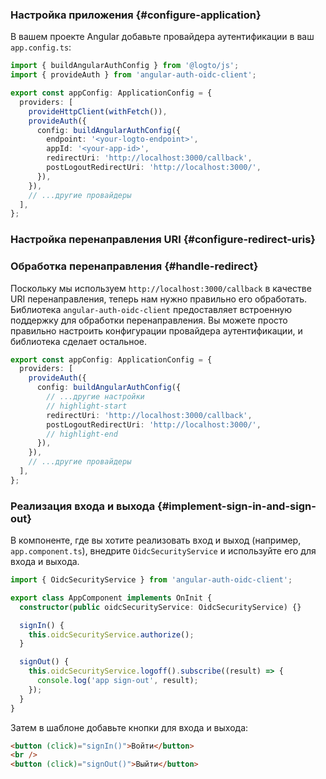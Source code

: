 
### Настройка приложения \{#configure-application}

В вашем проекте Angular добавьте провайдера аутентификации в ваш `app.config.ts`:

```ts title="app/app.config.ts"
import { buildAngularAuthConfig } from '@logto/js';
import { provideAuth } from 'angular-auth-oidc-client';

export const appConfig: ApplicationConfig = {
  providers: [
    provideHttpClient(withFetch()),
    provideAuth({
      config: buildAngularAuthConfig({
        endpoint: '<your-logto-endpoint>',
        appId: '<your-app-id>',
        redirectUri: 'http://localhost:3000/callback',
        postLogoutRedirectUri: 'http://localhost:3000/',
      }),
    }),
    // ...другие провайдеры
  ],
};
```

### Настройка перенаправления URI \{#configure-redirect-uris}

<SignInFlowSummary />

<AssumingUrl />

<WebConfigureRedirectUris />

### Обработка перенаправления \{#handle-redirect}

Поскольку мы используем `http://localhost:3000/callback` в качестве URI перенаправления, теперь нам нужно правильно его обработать. Библиотека `angular-auth-oidc-client` предоставляет встроенную поддержку для обработки перенаправления. Вы можете просто правильно настроить конфигурации провайдера аутентификации, и библиотека сделает остальное.

```ts title="app/app.config.ts"
export const appConfig: ApplicationConfig = {
  providers: [
    provideAuth({
      config: buildAngularAuthConfig({
        // ...другие настройки
        // highlight-start
        redirectUri: 'http://localhost:3000/callback',
        postLogoutRedirectUri: 'http://localhost:3000/',
        // highlight-end
      }),
    }),
    // ...другие провайдеры
  ],
};
```

### Реализация входа и выхода \{#implement-sign-in-and-sign-out}

В компоненте, где вы хотите реализовать вход и выход (например, `app.component.ts`), внедрите `OidcSecurityService` и используйте его для входа и выхода.

```ts title="app/app.component.ts"
import { OidcSecurityService } from 'angular-auth-oidc-client';

export class AppComponent implements OnInit {
  constructor(public oidcSecurityService: OidcSecurityService) {}

  signIn() {
    this.oidcSecurityService.authorize();
  }

  signOut() {
    this.oidcSecurityService.logoff().subscribe((result) => {
      console.log('app sign-out', result);
    });
  }
}
```

Затем в шаблоне добавьте кнопки для входа и выхода:

```html title="app/app.component.html"
<button (click)="signIn()">Войти</button>
<br />
<button (click)="signOut()">Выйти</button>
```

<SignOutNote />

<Checkpoint />
